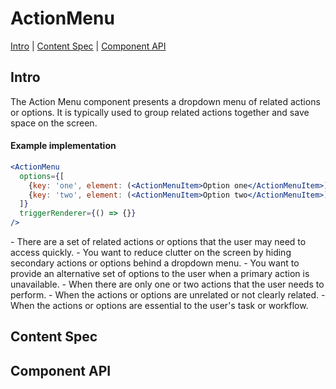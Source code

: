 
<Meta of={ActionMenuStories} />

# ActionMenu

[Intro](#Intro) | [Content Spec](#ContentSpec) | [Component API](#ComponentAPI)

## Intro <a id="Intro" />

The Action Menu component presents a dropdown menu of related actions or options. It is typically 
used to group related actions together and save space on the screen.

<Canvas>
  <Story id="components-actionmenu--default" />
</Canvas>

#### Example implementation
```jsx
<ActionMenu
  options={[
    {key: 'one', element: (<ActionMenuItem>Option one</ActionMenuItem>), onClick: () => {}},
    {key: 'two', element: (<ActionMenuItem>Option two</ActionMenuItem>), onClick: () => {}},
  ]}
  triggerRenderer={() => {}}
/>
```

<BlockColumnsContainer>
  <BlockColumns label="When to Use">
    - There are a set of related actions or options that the user may need to access quickly.
    - You want to reduce clutter on the screen by hiding secondary actions or options behind a dropdown menu.
    - You want to provide an alternative set of options to the user when a primary action is unavailable.
  </BlockColumns>
  <BlockColumns isNegative label="When Not to Use">
    - When there are only one or two actions that the user needs to perform.
    - When the actions or options are unrelated or not clearly related.
    - When the actions or options are essential to the user's task or workflow.
  </BlockColumns>
</BlockColumnsContainer>

## Content Spec <a id="ContentSpec" />
<Figma showLink height="100%" url="https://www.figma.com/file/9FDwjR8lYvincseDkKypC4/Component-Documentations?type=design&node-id=97-20299&mode=design&t=yMPgy8XRD1OTobuX-4" />

## Component API <a id="ComponentAPI" />

<ArgsTable />


